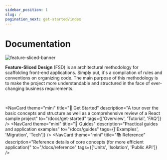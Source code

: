 ```yaml
---
sidebar_position: 1
slug: /
pagination_next: get-started/index
---
```


# Documentation

![feature-sliced-banner](/img/banner.jpg)

**Feature-Sliced Design** (FSD) is an architectural methodology for scaffolding front-end applications. Simply put, it's a compilation of rules and conventions on organizing code. The main purpose of this methodology is to make the project more understandable and structured in the face of ever-changing business requirements.


<NavCard
    theme="primary"
    Icon="🍰"
    title="New to FSD?" 
    description="Learn the basics with quick overview of methodology"
    to="/docs/get-started/overview"
/>

<br />

<NavCard
    theme="mini"
    title="🚀 Get Started" 
    description="A tour over the basic concepts and structure as well as a comprehensive review of a React sample project"
    to="/docs/get-started"
    tags={['Overview', 'Tutorial', 'FAQ']}
/>
<NavCard
    theme="mini"
    title="🎯 Guides" 
    description="Practical guides and application examples"
    to="/docs/guides"
    tags={['Examples', 'Migration', 'Tech']}
/>
<NavCard
    theme="mini"
    title="📚 Reference" 
    description="Reference details of core concepts (for more efficient application)"
    to="/docs/reference"
    tags={['Units', 'Isolation', 'Public API']}
/>
